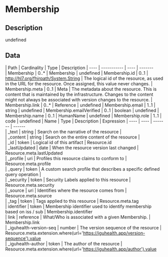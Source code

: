 
  # Membership
 ## Description 
 undefined 

  ## Data
  <Tabs> <TabItem value="structure" label="Structure">
   | Path | Cardinality | Type | Description
  | ---- | ----------- | ---- | -------  
 | Membership | 0..* | Membership | undefined 
 | Membership.id | 0..1 | http://hl7.org/fhirpath/System.String | The logical id of the resource, as used in the URL for the resource. Once assigned, this value never changes. 
 | Membership.meta | 0..1 | Meta | The metadata about the resource. This is content that is maintained by the infrastructure. Changes to the content might not always be associated with version changes to the resource. 
 | Membership.link | 0..* | Reference | undefined 
 | Membership.email | 1..1 | string | undefined 
 | Membership.emailVerified | 0..1 | boolean | undefined 
 | Membership.name | 0..1 | HumanName | undefined 
 | Membership.role | 1..1 | code | undefined 
</TabItem>
 <TabItem value="searchparameter" label="Search Parameters">
   | Name | Type | Description  | Expression 
    | ---- | ---- | ------- | ------  
 | _text | string | Search on the narrative of the resource |   
 | _content | string | Search on the entire content of the resource |   
 | _id | token | Logical id of this artifact | Resource.id  
 | _lastUpdated | date | When the resource version last changed | Resource.meta.lastUpdated  
 | _profile | uri | Profiles this resource claims to conform to | Resource.meta.profile  
 | _query | token | A custom search profile that describes a specific defined query operation |   
 | _security | token | Security Labels applied to this resource | Resource.meta.security  
 | _source | uri | Identifies where the resource comes from | Resource.meta.source  
 | _tag | token | Tags applied to this resource | Resource.meta.tag  
 | identifier | token | Membership identifier used to identify membership based on iss / sub | Membership.identifier  
 | link | reference | What/Who is associated with a given Membership. | Membership.link  
 | _iguhealth-version-seq | number | The version sequence of the resource | Resource.meta.extension.where(url='https://iguhealth.app/version-sequence').value  
 | _iguhealth-author | token | The author of the resource | Resource.meta.extension.where(url='https://iguhealth.app/author').value  

</TabItem>
</Tabs>